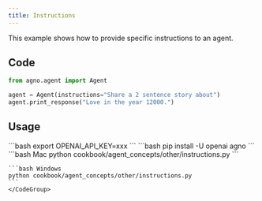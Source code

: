 ```yaml
---
title: Instructions
---
```


This example shows how to provide specific instructions to an agent.

## Code

```python cookbook/agent_concepts/other/instructions.py
from agno.agent import Agent

agent = Agent(instructions="Share a 2 sentence story about")
agent.print_response("Love in the year 12000.")
```

## Usage

<Steps>
  <Snippet file="create-venv-step.mdx" />

  <Step title="Set your API key">
    ```bash
    export OPENAI_API_KEY=xxx
    ```
  </Step>

  <Step title="Install libraries">
    ```bash
    pip install -U openai agno
    ```
  </Step>

  <Step title="Run Agent">
    <CodeGroup>
    ```bash Mac
    python cookbook/agent_concepts/other/instructions.py
    ```

    ```bash Windows
    python cookbook/agent_concepts/other/instructions.py
    ```
    </CodeGroup>
  </Step>
</Steps> 